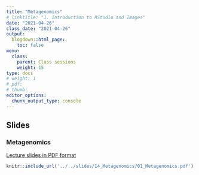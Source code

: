 ```yaml
---
title: "Metagenomics"
# linktitle: "1. Introduction to RStudio and Images"
date: "2021-04-26"
class_date: "2021-04-26"
output:
  blogdown::html_page:
    toc: false
menu:
  class:
    parent: Class sessions
    weight: 15
type: docs
# weight: 1 
# pdf: 
# thumb: 
editor_options: 
  chunk_output_type: console
---
```


## Slides

### Metagenomics

<a href="../../slides/14_Metagenomics/01_Metagenomics.pdf" target="_blank">Lecture slides in PDF format</a>

```r
knitr::include_url('../../slides/14_Metagenomics/01_Metagenomics.pdf')
```
